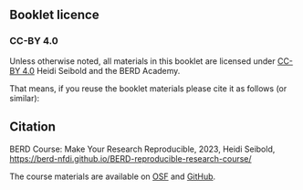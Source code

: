 ## Booklet licence {.unnumbered}

### CC-BY 4.0

Unless otherwise noted, all materials in this booklet are licensed under [CC-BY
4.0](https://creativecommons.org/licenses/by/4.0/) Heidi Seibold and the BERD
Academy. 

That means, if you reuse the booklet materials please cite it as follows (or similar):

::: {.callout-note}
## Citation

BERD Course: Make Your Research Reproducible, 2023, Heidi Seibold,
[https://berd-nfdi.github.io/BERD-reproducible-research-course/](https://berd-nfdi.github.io/BERD-reproducible-research-course/)
:::

The course materials are available on [OSF](https://osf.io/rupt7/) and 
[GitHub](https://github.com/BERD-NFDI/BERD-reproducible-research-course).